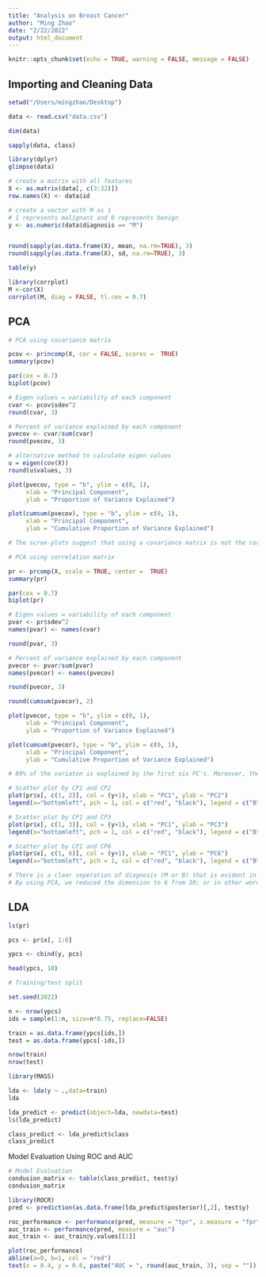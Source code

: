 ```yaml
---
title: "Analysis on Breast Cancer"
author: "Ming Zhao"
date: "2/22/2022"
output: html_document
---
```


```r
knitr::opts_chunk$set(echo = TRUE, warning = FALSE, message = FALSE) 
```


## Importing and Cleaning Data

```r

setwd("/Users/mingzhao/Desktop")

data <- read.csv("data.csv")

dim(data)

sapply(data, class)

library(dplyr)
glimpse(data)

# create a matrix with all features
X <- as.matrix(data[, c(3:32)])
row.names(X) <- data$id

# create a vector with M as 1
# 1 represents malignant and 0 represents benign
y <- as.numeric(data$diagnosis == "M")


round(sapply(as.data.frame(X), mean, na.rm=TRUE), 3)
round(sapply(as.data.frame(X), sd, na.rm=TRUE), 3)

table(y)

library(corrplot)
M <-cor(X)
corrplot(M, diag = FALSE, tl.cex = 0.7)

```

## PCA

```r

# PCA using covariance matrix

pcov <- princomp(X, cor = FALSE, scores =  TRUE)
summary(pcov)

par(cex = 0.7)
biplot(pcov)

# Eigen values = variability of each component
cvar <- pcov$sdev^2
round(cvar, 3)

# Percent of variance explained by each component
pvecov <- cvar/sum(cvar)
round(pvecov, 3)

# alternative method to calculate eigen values
u = eigen(cov(X))
round(u$values, 3)

plot(pvecov, type = "b", ylim = c(0, 1),
     xlab = "Principal Component", 
     ylab = "Proportion of Variance Explained")

plot(cumsum(pvecov), type = "b", ylim = c(0, 1),
     xlab = "Principal Component", 
     ylab = "Cumulative Proportion of Variance Explained")

# The scree-plots suggest that using a covariance matrix is not the correct approach for calculating the  principal compoents. So, we will then try the correlation matrix.

```

```r

# PCA using correlation matrix

pr <- prcomp(X, scale = TRUE, center =  TRUE)
summary(pr)

par(cex = 0.7)
biplot(pr)

# Eigen values = variability of each component
pvar <- pr$sdev^2
names(pvar) <- names(cvar)

round(pvar, 3)

# Percent of variance explained by each component
pvecor <- pvar/sum(pvar)
names(pvecor) <- names(pvecov)

round(pvecor, 3)

round(cumsum(pvecor), 2)

plot(pvecor, type = "b", ylim = c(0, 1),
     xlab = "Principal Component", 
     ylab = "Proportion of Variance Explained")

plot(cumsum(pvecor), type = "b", ylim = c(0, 1),
     xlab = "Principal Component", 
     ylab = "Cumulative Proportion of Variance Explained")

# 89% of the variaton is explained by the first six PC's. Moreover, the eigen values associated with the first 6 PC's are greater than 1. We will use this criteria to decide on how many PC's to include in the model building process.

```


```r

# Scatter plot by CP1 and CP2
plot(pr$x[, c(1, 2)], col = (y+1), xlab = "PC1", ylab = "PC2")
legend(x="bottomleft", pch = 1, col = c("red", "black"), legend = c("B", "M"))

# Scatter plot by CP1 and CP3
plot(pr$x[, c(1, 3)], col = (y+1), xlab = "PC1", ylab = "PC3")
legend(x="bottomleft", pch = 1, col = c("red", "black"), legend = c("B", "M"))

# Scatter plot by CP1 and CP6
plot(pr$x[, c(1, 6)], col = (y+1), xlab = "PC1", ylab = "PC6")
legend(x="bottomleft", pch = 1, col = c("red", "black"), legend = c("B", "M"))

# There is a clear seperation of diagnosis (M or B) that is evident in PC1 vs. PC2 plot.
# By using PCA, we reduced the dimension to 6 from 30; or in other words, we condensed the model down to six linear combinations of the various predictors.

```

## LDA

```r

ls(pr)

pcs <- pr$x[, 1:6]

ypcs <- cbind(y, pcs)

head(ypcs, 10)

```

```r

# Training/test split

set.seed(2022)

n <- nrow(ypcs)
ids = sample(1:n, size=n*0.75, replace=FALSE)

train = as.data.frame(ypcs[ids,])
test = as.data.frame(ypcs[-ids,])

nrow(train)
nrow(test)

```

```r

library(MASS)

lda <- lda(y ~ .,data=train)
lda

lda_predict <- predict(object=lda, newdata=test)
ls(lda_predict)

class_predict <- lda_predict$class
class_predict

```

Model Evaluation Using ROC and AUC

```r

# Model Evaluation
condusion_matrix <- table(class_predict, test$y)
condusion_matrix 

library(ROCR)
pred <- prediction(as.data.frame(lda_predict$posterior)[,2], test$y)

roc_performance <- performance(pred, measure = "tpr", x.measure = "fpr")
auc_train <- performance(pred, measure = "auc")
auc_train <- auc_train@y.values[[1]]

plot(roc_performance)
abline(a=0, b=1, col = "red")
text(x = 0.4, y = 0.6, paste("AUC = ", round(auc_train, 3), sep = ""))

```